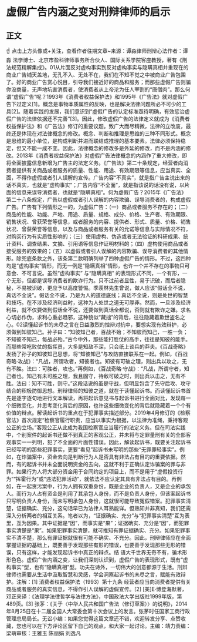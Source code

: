 # 虚假广告内涵之变对刑辩律师的启示
## 正文
☝ 点击上方头像或+关注，查看作者往期文章~来源：谭淼律师刑辩心法作者：谭淼 法学博士、北京市盈科律师事务所合伙人、国际关系学院客座教授，著有《刑法规范精解集成》。01从片面反对虚构事实到反对虚构事实与隐瞒真相并重现在的商业广告铺天盖地，无孔不入、无处不在，我们在不知不觉之中被商业广告包围了。好的商业广告赏心悦目，引导我们接近好的商品和服务；而那些虚假广告则骗你没商量，无声地坑害消费者，使消费者从上帝沦为任人宰割的“唐僧肉”。那么何谓“虚假广告”呢？1993年《消费者权益保护法》和1995年《广告法》就对虚假广告下过定义[1]。概念是事物本质属性的反映，也是解决法律问题所必不可少的工具[2]。随着实践的发展，我们意识到“虚假广告的认定标准亟待明确，有效惩治虚假广告的法律依据还不完善”[3]。因此，修改虚假广告的法律定义就成为《消费者权益保护法》和《广告法》修订的重要议题。致广大而尽精微，法律的立改废，最终还是体现在对法律概念的修改。概念、判断和推理是思维的三种不同形式。概念是思维的最小单位，是构成判断并进而联结成推理的基本要素。法律必须保持稳定，但又不能一成不变。因此，法律概念的修改多是外延的修改，而不是内涵的修改。2013年《消费者权益保护法》对虚假广告法律概念的内涵作了重大修改，即将全面披露信息新增为广告主的法定义务。《广告法》第二十条规定，经营者向消费者提供有关商品或者服务的质量、性能、用途、有效期限等信息，应当真实、全面，不得作虚假或者引人误解的宣传。广告内容“不真实”，就是指广告主说出来的话不真实，也就是“虚构事实”；广告内容“不全面”，就是指该说的话没有说，以片面的信息来误导消费者，也就是“隐瞒真相”。何为虚假广告？2015年《广告法》第二十八条规定，广告以虚假或者引人误解的内容欺骗、误导消费者的，构成虚假广告。广告有下列情形之一的，为虚假广告：（一）商品或者服务不存在的；（二）商品的性能、功能、产地、用途、质量、规格、成分、价格、生产者、有效期限、销售状况、曾获荣誉等信息，或者服务的内容、提供者、形式、质量、价格、销售状况、曾获荣誉等信息，以及与商品或者服务有关的允诺等信息与实际情况不符，对购买行为有实质性影响的；（三）使用虚构、伪造或者无法验证的科研成果、统计资料、调查结果、文摘、引用语等信息作证明材料的；（四）虚构使用商品或者接受服务的效果的；（五）以虚假或者引人误解的内容欺骗、误导消费者的其他情形。除兜底条款之外，该条第二款明确列举了四种虚假广告的情形。不过，这四种均是“虚构事实”情形，而无一例是“隐瞒真相”情形，也许一个并不存在的事物只可意会、不可言说。虽然“虚构事实” 与“隐瞒真相” 的表现形式不同，一个有形，一个无形，但都是误导消费者的欺诈行为。只不过前者显性，易于识破，而后者隐秘，不易被识破，更应予以高度警惕。季羡林先生曾说，做人应该“假话全不说，真话不全说”。假话全不说，乃是为人的道德底线；真话不全说，则是处世的智慧和技巧。在不涉及经济利益时，这种为人处世之道无可厚非。然而，一旦涉及经济利益，就不仅要做到假话全不说，还要做到真话全都说，否则就有欺诈之嫌。求名心切必作伪，求利心重必趋邪，这种貌似“藏拙”的背后，往往隐藏着欺世盗名之心。02读懂起诉书的未尽之言在日益激烈的控辩对抗中，要想实现有效辩护，必须做到知彼知己。孙子曰：“知彼知己者，百战不殆；不知彼而知己，一胜一负；不知彼不知己，每战必殆。”古今中外，那些能打胜仗的高手，往往是知彼的能手。而那些常吃败仗的指挥员，大多是知敌不深，只会纸上谈兵的莽夫。《百战奇略》发扬了孙子的知彼知己思想，将“知彼知己”与攻防直接联系在一起。例如，《百战奇略·攻战》：“凡战，所谓攻者，知彼者也。知彼有可破之理，则出兵以攻之，无有不胜。法曰：可胜者，攻也。”再例如，《百战奇略·守战》：“凡战，所谓守者，知己者也。知己有未可胜之理，我且固守，待敌可破之时，则出兵以击之，无有不胜。法曰：知不可胜，则守。”这段话说的虽是守战，但明显包含了先守后攻、攻守结合的积极防御思想。刑辩律师的知彼之道，就在于读懂起诉书。而读懂起诉书首先是逐字逐句地进行文本解读，再将起诉意见书与起诉书进行全面对比，发现每一个细微变化，并思考变化背后的原因，也许这些细微变化的背后就隐藏着一个个有价值的辩点。解读起诉书的重点在于犯罪事实描述部分。2019年4月修订的《检察官法》首次规定“检察官履行职责，应当以事实为根据，以法律为准绳，秉持客观公正的立场。”客观公正从此成为我国检察官应当履行的法定义务。但在司法实践中，个别案件的起诉书还做不到真正的客观公正，并未将与定罪量刑有关的全部客观事实一一列明，犯了不全面的片面性错误。因此，解读起诉书，既要关注起诉书已经写明的那些犯罪事实，更要“看见”起诉书未写明的那些“无罪罪轻事实”。例如，在诈骗案中，资金去向是判断行为人是否具有非法占有目的的重要依据。然而，有的起诉书并未全面说明资金的去向，这就不利于正确认定诈骗案的罪与非罪。如果行为人将大部分资金用于合同约定的项目上，而不是用于“虚假投资行为”“挥霍行为”或“违法犯罪活动”，就依法不应认定其具有非法占有目的。再例如，在一起贪污案中，行为人拥有双重身份，既是企业的负责人，又是企业的承包人。而行为人占有资金是利用了其承包人身份，而不是负责人身份，但该案起诉书只写明负责人身份，而未写明承包人身份，这就很可能导致冤假错案。犯罪事实清楚，证据确实、充分，这句话早已为法律人耳熟能详。但熟知并非真知，我们还需深入分析两者的相互关系。笔者以为，“证据确实、充分”与“犯罪事实清楚”互为表里，互为因果。其中证据是“因”，而事实是“果”；证据确实、充分是“因”，而犯罪事实清楚是“果”。如果犯罪事实清楚，就可推知有罪证据确实、充分。如果犯罪事实不清不楚，那么有罪证据就很有可能不确实、不充分。因此，刑辩律师应在全面掌握证据的基础上，既要善于发现那些有形的错误，也要善于发现那些无形的错误，只有这样，才能发现起诉书中真正的辩点。结 语大千世界无奇不有，骗术形形色色。虚假广告内涵之变，让我们深刻认识到，虚假广告的表现形式，既有“虚构事实”型，也有“隐瞒真相”型。功夫在诗外，一切伟大的创意都源于生活。刑辩律师也需要从生活中汲取智慧和灵感，学会洞察起诉书的未尽之言，赋能有效辩护。注解：[1] 消费者权益保护法（1993）第十九条 经营者应当向消费者提供有关商品或者服务的真实信息，不得作引人误解的虚假宣传。[2] [美]E·博登海默著，邓正来译：《法理学法律哲学与法律方法》，中国政法大学出版社1999年版，第489页。[3] 张茅：《关于〈中华人民共和国广告法（修订草案）〉的说明》，2014年8月25日在十二届全国人大常委会第十次会议上的发言。张茅时任国家工商行政管理总局局长。无讼小编：如果您觉得这篇文章还不错，欢迎转发分享、点赞收藏，您也可以在下方评论区留下自己的观点，和大家一起讨论。主编：靖力责编：梁萌审核：王雅玉 陈丽娟 刘逸凡